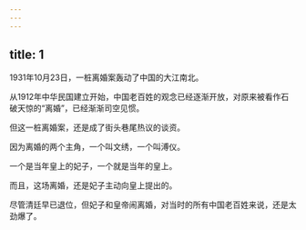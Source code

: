 ```yaml
---
---
---
```

title: 1
---



1931年10月23日，一桩离婚案轰动了中国的大江南北。

从1912年中华民国建立开始，中国老百姓的观念已经逐渐开放，对原来被看作石破天惊的“离婚”，已经渐渐司空见惯。

但这一桩离婚案，还是成了街头巷尾热议的谈资。

因为离婚的两个主角，一个叫文绣，一个叫溥仪。

一个是当年皇上的妃子，一个就是当年的皇上。

而且，这场离婚，还是妃子主动向皇上提出的。

尽管清廷早已退位，但妃子和皇帝闹离婚，对当时的所有中国老百姓来说，还是太劲爆了。
